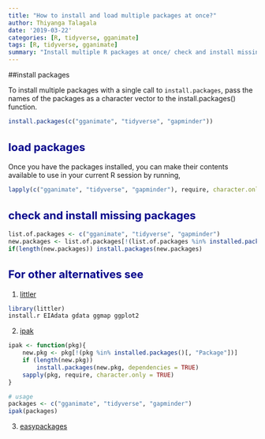 ---
title: "How to install and load multiple packages at once?"
author: Thiyanga Talagala
date: '2019-03-22'
categories: [R, tidyverse, gganimate]
tags: [R, tidyverse, gganimate]
summary: "Install multiple R packages at once/ check and install missing packages."
---

<style type="text/css">
h2 { /* Header 2 */
    font-size: 22px;
  color: DarkBlue;
}
</style>

##install packages

To install multiple packages with a single call to `install.packages`, pass the names of the packages as a character vector to the install.packages() function.

```{r, warning=FALSE, message=FALSE, eval=FALSE}
install.packages(c("gganimate", "tidyverse", "gapminder"))
```


## load packages

Once you have the packages installed, you can make their contents available to use in your current R session by running,

```{r,warning=FALSE, message=FALSE}
lapply(c("gganimate", "tidyverse", "gapminder"), require, character.only = TRUE)
```


## check and install missing packages


```{r,warning=FALSE, message=FALSE, eval=FALSE}
list.of.packages <- c("gganimate", "tidyverse", "gapminder")
new.packages <- list.of.packages[!(list.of.packages %in% installed.packages()[,"Package"])]
if(length(new.packages)) install.packages(new.packages)
```


## For other alternatives see

1. [littler](http://dirk.eddelbuettel.com/code/littler.html)

```r
library(littler)
install.r EIAdata gdata ggmap ggplot2 
```


2. [ipak](https://gist.github.com/stevenworthington/3178163)

```{r,warning=FALSE, message=FALSE}
ipak <- function(pkg){
    new.pkg <- pkg[!(pkg %in% installed.packages()[, "Package"])]
    if (length(new.pkg)) 
        install.packages(new.pkg, dependencies = TRUE)
    sapply(pkg, require, character.only = TRUE)
}

# usage
packages <- c("gganimate", "tidyverse", "gapminder")
ipak(packages)

```

3. [easypackages](https://cran.r-project.org/web/packages/easypackages/README.html)